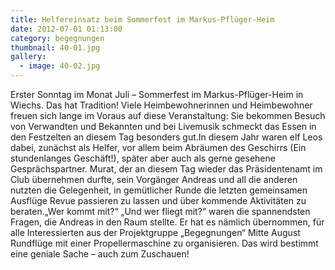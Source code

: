 ```yaml
---
title: Helfereinsatz beim Sommerfest im Markus-Pflüger-Heim
date: 2012-07-01 01:13:00
category: begegnungen
thumbnail: 40-01.jpg
gallery:
  - image: 40-02.jpg
---
```


Erster Sonntag im Monat Juli – Sommerfest im Markus-Pflüger-Heim in Wiechs. Das hat Tradition! Viele Heimbewohnerinnen und Heimbewohner freuen sich lange im Voraus auf diese Veranstaltung: Sie bekommen Besuch von Verwandten und Bekannten und bei Livemusik schmeckt das Essen in den Festzelten an diesem Tag besonders gut.In diesem Jahr waren elf Leos dabei, zunächst als Helfer, vor allem beim Abräumen des Geschirrs (Ein stundenlanges Geschäft!), später aber auch als gerne gesehene Gesprächspartner. Murat, der an diesem Tag wieder das Präsidentenamt im Club übernehmen durfte, sein Vorgänger Andreas und all die anderen nutzten die Gelegenheit, in gemütlicher Runde die letzten gemeinsamen Ausflüge Revue passieren zu lassen und über kommende Aktivitäten zu beraten.„Wer kommt mit?“ „Und wer fliegt mit?“ waren die spannendsten Fragen, die Andreas in den Raum stellte. Er hat es nämlich übernommen, für alle Interessierten aus der Projektgruppe „Begegnungen“ Mitte August Rundflüge mit einer Propellermaschine zu organisieren. Das wird bestimmt eine geniale Sache – auch zum Zuschauen!
